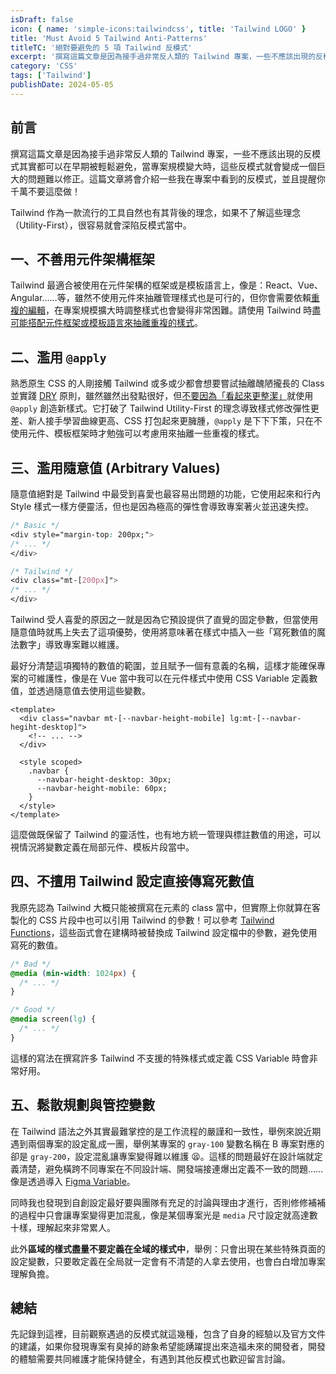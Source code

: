 ```yaml
---
isDraft: false
icon: { name: 'simple-icons:tailwindcss', title: 'Tailwind LOGO' }
title: 'Must Avoid 5 Tailwind Anti-Patterns'
titleTC: '絕對要避免的 5 項 Tailwind 反模式'
excerpt: '撰寫這篇文章是因為接手過非常反人類的 Tailwind 專案，一些不應該出現的反模式其實都可以在早期被輕鬆避免，當專案規模變大時，這些反模式就會變成一個巨大的問題難以修正。這篇文章將會介紹一些我在專案中看到的反模式，並且提醒你千萬不要這麼做！'
category: 'CSS'
tags: ['Tailwind']
publishDate: 2024-05-05
---
```


## 前言

撰寫這篇文章是因為接手過非常反人類的 Tailwind 專案，一些不應該出現的反模式其實都可以在早期被輕鬆避免，當專案規模變大時，這些反模式就會變成一個巨大的問題難以修正。這篇文章將會介紹一些我在專案中看到的反模式，並且提醒你千萬不要這麼做！

Tailwind 作為一款流行的工具自然也有其背後的理念，如果不了解這些理念（Utility-First），很容易就會深陷反模式當中。

## 一、不善用元件架構框架

Tailwind 最適合被使用在元件架構的框架或是模板語言上，像是：React、Vue、Angular……等，雖然不使用元件來抽離管理樣式也是可行的，但你會需要依賴[重複的編輯](https://tailwindcss.com/docs/reusing-styles#multi-cursor-editing)，在專案規模擴大時調整樣式也會變得非常困難。請使用 Tailwind 時[盡可能搭配元件框架或模板語言來抽離重複的樣式](https://tailwindcss.com/docs/reusing-styles#extracting-components-and-partials)。

## 二、濫用 `@apply`

熟悉原生 CSS 的人剛接觸 Tailwind 或多或少都會想要嘗試抽離醜陋攏長的 Class 並實踐 [DRY](https://en.wikipedia.org/wiki/Don%27t_repeat_yourself) 原則，雖然雖然出發點很好，但[不要因為「看起來更整潔」](https://tailwindcss.com/docs/reusing-styles#avoiding-premature-abstraction)就使用 `@apply` 創造新樣式。它打破了 Tailwind Utility-First 的理念導致樣式修改彈性更差、新人接手學習曲線更高、CSS 打包起來更臃腫，`@apply` 是下下下策，只在不使用元件、模板框架時才勉強可以考慮用來抽離一些重複的樣式。

## 三、濫用隨意值 (Arbitrary Values)

隨意值絕對是 Tailwind 中最受到喜愛也最容易出問題的功能，它使用起來和行內 Style 樣式一樣方便靈活，但也是因為極高的彈性會導致專案著火並迅速失控。

```css
/* Basic */
<div style="margin-top: 200px;">
/* ... */
</div>

/* Tailwind */
<div class="mt-[200px]">
/* ... */
</div>
```

Tailwind 受人喜愛的原因之一就是因為它預設提供了直覺的固定參數，但當使用隨意值時就馬上失去了這項優勢，使用將意味著在樣式中插入一些「寫死數值的魔法數字」導致專案難以維護。

最好分清楚這項獨特的數值的範圍，並且賦予一個有意義的名稱，這樣才能確保專案的可維護性，像是在 Vue 當中我可以在元件樣式中使用 CSS Variable 定義數值，並透過隨意值去使用這些變數。

```vue
<template>
  <div class="navbar mt-[--navbar-height-mobile] lg:mt-[--navbar-hegiht-desktop]">
    <!-- ... -->
  </div>

  <style scoped>
    .navbar {
      --navbar-height-desktop: 30px;
      --navbar-height-mobile: 60px;
    }
  </style>
</template>
```

這麼做既保留了 Tailwind 的靈活性，也有地方統一管理與標註數值的用途，可以視情況將變數定義在局部元件、模板片段當中。

## 四、不擅用 Tailwind 設定直接傳寫死數值

我原先認為 Tailwind 大概只能被撰寫在元素的 class 當中，但實際上你就算在客製化的 CSS 片段中也可以引用 Tailwind 的參數！可以參考 [Tailwind Functions](https://tailwindcss.com/docs/functions-and-directives#theme)，這些函式會在建構時被替換成 Tailwind 設定檔中的參數，避免使用寫死的數值。

```css
/* Bad */
@media (min-width: 1024px) {
  /* ... */
}

/* Good */
@media screen(lg) {
  /* ... */
}
```

這樣的寫法在撰寫許多 Tailwind 不支援的特殊樣式或定義 CSS Variable 時會非常好用。

## 五、鬆散規劃與管控變數

在 Tailwind 語法之外其實最難掌控的是工作流程的嚴謹和一致性，舉例來說近期遇到兩個專案的設定亂成一團，舉例某專案的 `gray-100` 變數名稱在 B 專案對應的卻是 `gray-200`，設定混亂讓專案變得難以維護 😫。這樣的問題最好在設計端就定義清楚，避免橫跨不同專案在不同設計端、開發端接連爆出定義不一致的問題……像是透過導入 [Figma Variable](https://help.figma.com/hc/en-us/articles/15339657135383-Guide-to-variables-in-Figma)。

同時我也發現到自創設定最好要與團隊有充足的討論與理由才進行，否則修修補補的過程中只會讓專案變得更加混亂，像是某個專案光是 `media` 尺寸設定就高達數十樣，理解起來非常累人。

此外**區域的樣式盡量不要定義在全域的樣式中**，舉例：只會出現在某些特殊頁面的設定變數，只要敢定義在全局就一定會有不清楚的人拿去使用，也會白白增加專案理解負擔。

## 總結

先記錄到這裡，目前觀察遇過的反模式就這幾種，包含了自身的經驗以及官方文件的建議，如果你發現專案有臭掉的跡象希望能踴躍提出來造福未來的開發者，開發的體驗需要共同維護才能保持健全，有遇到其他反模式也歡迎留言討論。
